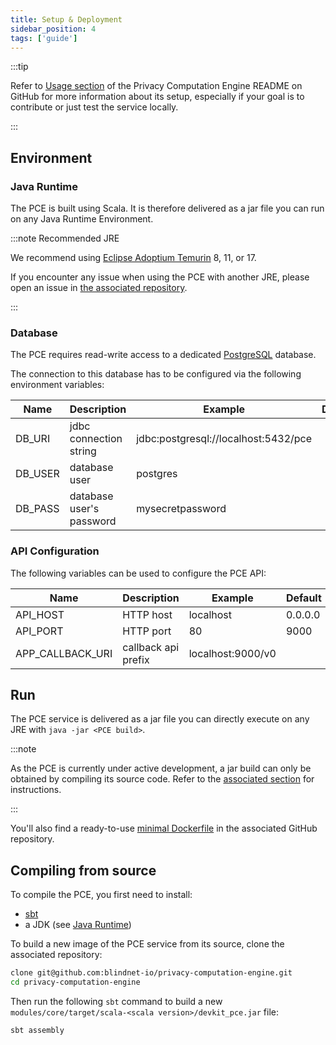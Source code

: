 ```yaml
---
title: Setup & Deployment
sidebar_position: 4
tags: ['guide']
---
```


:::tip

Refer to [Usage section](https://github.com/blindnet-io/privacy-computation-engine/#usage) of the Privacy Computation Engine README on GitHub for more information about its setup, especially if your goal is to contribute or just test the service locally.

:::

## Environment

### Java Runtime

The PCE is built using Scala. It is therefore delivered as a jar file you can run on any Java Runtime Environment.

:::note Recommended JRE

We recommend using [Eclipse Adoptium Temurin](https://adoptium.net/installation) 8, 11, or 17.

If you encounter any issue when using the PCE with another JRE, please open an issue in [the associated repository](https://github.com/blindnet-io/privacy-computation-engine/issues/new).

:::

### Database

The PCE requires read-write access to a dedicated [PostgreSQL](https://www.postgresql.org/) database.

The connection to this database has to be configured via the following environment variables:

| Name             | Description              | Example                              | Default |
| ---------------- | ------------------------ | ------------------------------------ | :------ |
| DB_URI           | jdbc connection string   | jdbc:postgresql://localhost:5432/pce |         |
| DB_USER          | database user            | postgres                             |         |
| DB_PASS          | database user's password | mysecretpassword                     |         |

### API Configuration

The following variables can be used to configure the PCE API:

| Name             | Description              | Example                              | Default |
| ---------------- | ------------------------ | ------------------------------------ | :------ |
| API_HOST         | HTTP host                | localhost                            | 0.0.0.0 |
| API_PORT         | HTTP port                | 80                                   | 9000    |
| APP_CALLBACK_URI | callback api prefix      | localhost:9000/v0                    |         |

## Run

The PCE service is delivered as a jar file you can directly execute on any JRE with  `java -jar <PCE build>`.

:::note

As the PCE is currently under active development, a jar build can only be obtained by compiling its source code.
Refer to the [associated section](#compiling-from-source) for instructions.

:::

You'll also find a ready-to-use [minimal Dockerfile](https://github.com/blindnet-io/privacy-computation-engine/blob/develop/Dockerfile) in the associated GitHub repository.

## Compiling from source

To compile the PCE, you first need to install:

- [sbt](https://www.scala-sbt.org/1.x/docs/Setup.html)
- a JDK (see [Java Runtime](#java-runtime))

To build a new image of the PCE service from its source, clone the associated repository:

```bash
clone git@github.com:blindnet-io/privacy-computation-engine.git
cd privacy-computation-engine
```

Then run the following `sbt` command to build a new `modules/core/target/scala-<scala version>/devkit_pce.jar` file:

```bash
sbt assembly
```
